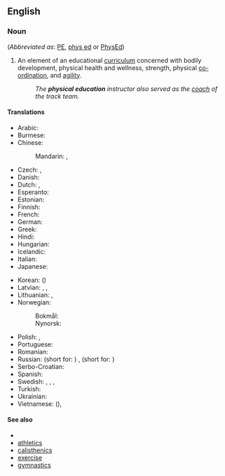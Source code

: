 ==English==

===Noun===
{{en-noun|-}} (''Abbreviated as'': [[PE]], [[phys ed]] or [[PhysEd]])

# An element of an educational [[curriculum]] concerned with bodily development, physical health and wellness, strength, physical [[co-ordination]], and [[agility]].
#: ''The '''physical education''' instructor also served as the [[coach]] of the track team.''

====Translations====
{{trans-top|curriculum component}}
* Arabic: {{t-needed|ar}}
* Burmese: {{t+|my|ကာယပညာ}}
* Chinese:
*: Mandarin: {{t+|cmn|體育|sc=Hani}}, {{t+|cmn|体育|tr=tǐyù|sc=Hani}}
* Czech: {{t|cs|tělesná výchova|f}}, {{t|cs|tělocvik|m}}
* Danish: {{t+|da|idræt}}
* Dutch: {{t|nl|lichamelijke opvoeding|f}}, {{t+|nl|gymles|f}}
* Esperanto: {{t-needed|eo}}
* Estonian: {{t-needed|et}}
* Finnish: {{t+|fi|liikunta}}
* French: {{t+|fr|éducation physique|f}}
* German: {{t+|de|Sportunterricht|m}}
* Greek: {{t|el|[[φυσικός|φυσική]] [[αγωγή]]|f}}
* Hindi: {{t-needed|hi}}
* Hungarian: {{t+|hu|testnevelés}}
* Icelandic: {{t-needed|is}}
* Italian: {{t+|it|educazione fisica}}
* Japanese: {{t+|ja|体育|tr=たいいく, taiiku|sc=Jpan}}
{{trans-mid}}
* Korean: {{t+|ko|체육}} ({{t+|ko|體育|sc=Kore}})
* Latvian: {{t|lv|fiziskā audzināšana|f}}, {{t|lv|fiziskā kultūra|f}}, {{t|lv|fizkultūra|f}}
* Lithuanian: {{t|lt|kūno kultūra|f}}, {{qualifier|more common in casual conversations}} {{t|lt|fizinis|m}}
* Norwegian:
*: Bokmål: {{t|nb|kroppsøving|m|f}}
*: Nynorsk: {{t|nn|kroppsøving|f}}
* Polish: {{t+|pl|wychowanie fizyczne|n}}, {{t|pl|w-f|m}}
* Portuguese: {{t|pt|educação física|f}}
* Romanian: {{t+|ro|educație fizică|f}}
* Russian: {{t+|ru|физвоспита́ние|n}} (short for: {{t|ru|физи́ческое воспита́ние|n}}) {{qualifier|generic}}, {{t+|ru|физкульту́ра|f}} (short for: {{t+|ru|физи́ческая культу́ра|f}}) {{qualifier|subject at school}}
* Serbo-Croatian: {{t|sh|tjȅlesnī òdgoj|m}}
* Spanish: {{t|es|educación física}}
* Swedish: {{t+|sv|idrott|c}}, {{t+|sv|gymnastik|c}}, {{t+|sv|gympa|c}} {{qualifier|colloquial}}, {{t|sv|idrott & hälsa}} {{qualifier|current name}}
* Turkish: {{t+|tr|beden eğitimi}}
* Ukrainian: {{t-needed|uk}}
* Vietnamese: {{t+|vi|thể dục}} ({{t|vi|體育}}), {{t|vi|[[giáo dục]] [[thể chất]]}}
{{trans-bottom}}

====See also====
* {{pedialite}}
* [[athletics]]
* [[calisthenics]]
* [[exercise]]
* [[gymnastics]]